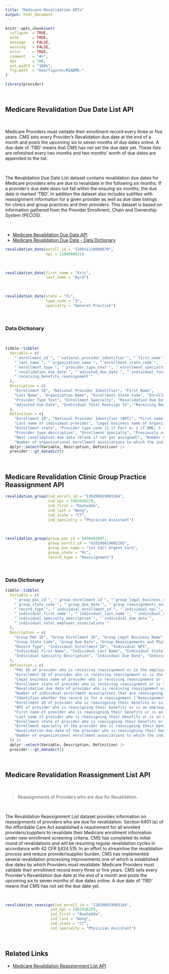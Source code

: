 ```yaml
---
title: "Medicare Revalidation APIs"
output: html_document
---
```


```r
knitr::opts_chunk$set(
  collapse  = TRUE,
  echo      = TRUE, 
  message   = FALSE, 
  warning   = FALSE,
  error     = TRUE,
  comment   = "#>",
  dpi       = 300, 
  out.width = "100%",
  fig.path  = "man/figures/README-"
)
```

```r
library(provider)
```

<br>

## Medicare Revalidation Due Date List API

<br>

Medicare Providers must validate their enrollment record every three or five years. CMS sets every Provider’s Revalidation due date at the end of a month and posts the upcoming six to seven months of due dates online. A due date of ‘TBD’ means that CMS has not set the due date yet. These lists are refreshed every two months and two months’ worth of due dates are appended to the list.

<br>

The Revalidation Due Date List dataset contains revalidation due dates for Medicare providers who are due to revalidate in the following six months. If a provider's due date does not fall within the ensuing six months, the due date is marked 'TBD'. In addition the dataset also includes subfiles with reassignment information for a given provider as well as due date listings for clinics and group practices and their providers. This dataset is based on information gathered from the Provider Enrollment, Chain and Ownership System (PECOS).

<br>

-  [Medicare Revalidation Due Date API](https://data.cms.gov/provider-characteristics/medicare-provider-supplier-enrollment/revalidation-due-date-list)
-  [Medicare Revalidation Due Date - Data Dictionary](https://data.cms.gov/resources/revalidation-due-date-list-data-dictionary)  


```r
revalidation_date(enroll_id = "I20031110000070", 
                  npi = 1184699621)
```

<br>

```r
revalidation_date(first_name = "Eric", 
                  last_name = "Byrd")
```

<br>

```r
revalidation_date(state = "FL", 
                  type_code = "3", 
                  specialty = "General Practice")
```

<br>

### Data Dictionary

<br>

```r
tibble::tibble(
  Variable = c(
    "`enrollment_id`", "`national_provider_identifier`", "`first_name`",
    "`last_name`", "`organization_name`", "`enrollment_state_code`",
    "`enrollment_type`", "`provider_type_text`", "`enrollment_specialty`",
    "`revalidation_due_date`", "`adjusted_due_date`", "`individual_total_reassign_to`",
    "`receiving_benefits_reassignment`"
  ),
  Description = c(
    "Enrollment ID", "National Provider Identifier", "First Name",
    "Last Name", "Organization Name", "Enrollment State Code", "Enrollment Type",
    "Provider Type Text", "Enrollment Specialty", "Revalidation Due Date",
    "Adjusted Due Date", "Individual Total Reassign To", "Receiving Benefits Reassignment"
  ),
  Definition = c(
    "Enrollment ID", "National Provider Identifier (NPI)", "First name of individual provider",
    "Last name of individual provider", "Legal business name of organizational provider",
    "Enrollment state", "Provider type code (1 if Part A; 2 if DME; 3 if Non-DME Part B)",
    "Provider type description", "Enrollment specialty", "Previously assigned revalidation due date (blank if not previously assigned a due date)",
    "Next revalidation due date (blank if not yet assigned)", "Number of individual enrollment associations that are reassigning benefits to or are employed by the organizational provider",
    "Number of organizational enrollment associations to which the individual provider reassigns benefits or is employed by")) |> 
  dplyr::select(Variable, Description, Definition) |> 
  provider:::gt_datadict()
```

<br>

## Medicare Revalidation Clinic Group Practice Reassignment API

```r
revalidation_group(ind_enroll_id = "I20200929003184",
                   ind_npi = 1962026229,
                   ind_first = "Rashadda",
                   ind_last = "Wong",
                   ind_state = "CT",
                   ind_specialty = "Physician Assistant")
```


<br>

```r
revalidation_group(group_pac_id = 9436483807,
                   group_enroll_id = "O20190619002165",
                   group_bus_name = "1st Call Urgent Care",
                   group_state = "FL",
                   record_type = "Reassignment")
```

<br>

### Data Dictionary

```r
tibble::tibble(
  Variable = c(
    "`group_pac_id`", "`group_enrollment_id`", "`group_legal_business_name`",
    "`group_state_code`", "`group_due_date`", "`group_reassignments_and_physician_assistants`",
    "`record_type`", "`individual_enrollment_id`", "`individual_npi`",
    "`individual_first_name`", "`individual_last_name`", "`individual_state_code`",
    "`individual_specialty_description`", "`individual_due_date`",
    "`individual_total_employer_associations`"
  ),
  Description = c(
    "Group PAC ID", "Group Enrollment ID", "Group Legal Business Name",
    "Group State Code", "Group Due Date", "Group Reassignments and Physician Assistants",
    "Record Type", "Individual Enrollment ID", "Individual NPI",
    "Individual First Name", "Individual Last Name", "Individual State Code",
    "Individual Specialty Description", "Individual Due Date", "Individual Total Employer Associations"
  ),
  Definition = c(
    "PAC ID of provider who is receiving reassignment or is the employer",
    "Enrollment ID of provider who is receiving reassignment or is the employer",
    "Legal business name of provider who is receiving reassignment or is the employer",
    "Enrollment state of provider who is receiving reassignment or is the employer",
    "Revalidation due date of provider who is receiving reassignment or is the employer (TBD if yet to be assigned)",
    "Number of individual enrollment associations that are reassigning benefits to or are employed by the organizational provider",
    "Identifies whether the record is for a reassignment ('Reassignment') or employment ('Physician Assistant')",
    "Enrollment ID of provider who is reassigning their benefits or is an employee",
    "NPI of provider who is reassigning their benefits or is an employee",
    "First name of provider who is reassigning their benefits or is an employee",
    "Last name of provider who is reassigning their benefits or is an employee",
    "Enrollment state of provider who is reassigning their benefits or is an employee",
    "Enrollment specialty of the provider who is reassigning their benefits or is an employee",
    "Revalidation due date of the provider who is reassigning their benefits or is an employee (TBD if yet to be assigned)",
    "Number of organizational enrollment associations to which the individual provider reassigns benefits or is employed by"
  )) |> 
  dplyr::select(Variable, Description, Definition) |> 
  provider:::gt_datadict()
```

<br>

## Medicare Revalidation Reassignment List API

<br>

> Reassignments of Providers who are due for Revalidation.

<br>

The Revalidation Reassignment List dataset provides information on reassignments of providers who are due for revalidation. Section 6401 (a) of the Affordable Care Act established a requirement for all enrolled providers/suppliers to revalidate their Medicare enrollment information under new enrollment screening criteria. CMS has completed its initial round of revalidations and will be resuming regular revalidation cycles in accordance with 42 CFR §424.515. In an effort to streamline the revalidation process and reduce provider/supplier burden, CMS has implemented several revalidation processing improvements one of which is established due dates by which Providers must revalidate. Medicare Providers must validate their enrollment record every three or five years. CMS sets every Provider’s Revalidation due date at the end of a month and posts the upcoming six to seven months of due dates online. A due date of ‘TBD’ means that CMS has not set the due date yet.

<br>

```r
revalidation_reassign(ind_enroll_id = "I20200929003184",
                    ind_npi = 1962026229,
                    ind_first = "Rashadda",
                    ind_last = "Wong",
                    ind_state = "CT",
                    ind_specialty = "Physician Assistant")
```

<br>

## Related Links

   - [Medicare Revalidation Reassignment List API](https://data.cms.gov/provider-characteristics/medicare-provider-supplier-enrollment/revalidation-reassignment-list)

<br><br>
